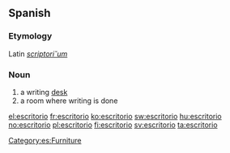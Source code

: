 ==Spanish==
===Etymology===
Latin ''[[scriptorium|scriptori˘um]]''

===Noun===
{{es-noun-m}}

# a writing [[desk]]
# a room where writing is done

[[Category:es:Furniture]]

[[el:escritorio]]
[[fr:escritorio]]
[[ko:escritorio]]
[[sw:escritorio]]
[[hu:escritorio]]
[[no:escritorio]]
[[pl:escritorio]]
[[fi:escritorio]]
[[sv:escritorio]]
[[ta:escritorio]]